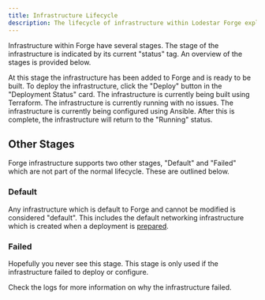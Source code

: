 ```yaml
---
title: Infrastructure Lifecycle
description: The lifecycle of infrastructure within Lodestar Forge explained.
---
```


Infrastructure within Forge have several stages. The stage of the infrastructure is indicated by its current "status" tag. An overview of the stages is provided below.

<Stepper>
  <StepperItem title="Stage 1: Pending">
      At this stage the infrastructure has been added to Forge and is ready to be built. To deploy the infrastructure, click the "Deploy" button in the "Deployment Status" card.
  </StepperItem>

  <StepperItem title="Stage 2: Building">
      The infrastructure is currently being built using Terraform.
  </StepperItem>

  <StepperItem title="Stage 3: Running">
      The infrastructure is currently running with no issues.
  </StepperItem>

  <StepperItem title="Stage 4: Configuring">
      The infrastructure is currently being configured using Ansible. After this is complete, the infrastructure will return to the "Running" status.
  </StepperItem>
</Stepper>

## Other Stages
Forge infrastructure supports two other stages, "Default" and "Failed" which are not part of the normal lifecycle. These are outlined below.

### Default
Any infrastructure which is default to Forge and cannot be modified is considered "default". This includes the default networking infrastructure which is created when a deployment is [prepared](/docs/deployments/deployment-lifecycle).

### Failed
Hopefully you never see this stage. This stage is only used if the infrastructure failed to deploy or configure.

Check the logs for more information on why the infrastructure failed.
